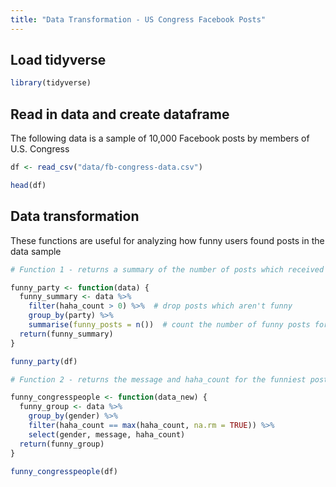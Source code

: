 ```yaml
---
title: "Data Transformation - US Congress Facebook Posts"
---
```


## Load tidyverse

```r
library(tidyverse)
```

## Read in data and create dataframe

The following data is a sample of 10,000 Facebook posts by members of U.S. Congress

```r
df <- read_csv("data/fb-congress-data.csv")

head(df)
```

## Data transformation 

These functions are useful for analyzing how funny users found posts in the data sample 

```r
# Function 1 - returns a summary of the number of posts which received a laugh reaction, by party

funny_party <- function(data) {
  funny_summary <- data %>%
    filter(haha_count > 0) %>%  # drop posts which aren't funny
    group_by(party) %>%
    summarise(funny_posts = n())  # count the number of funny posts for each party
  return(funny_summary)
}

funny_party(df)

# Function 2 - returns the message and haha_count for the funniest post made by a congressman and a congresswoman

funny_congresspeople <- function(data_new) {
  funny_group <- data %>%
    group_by(gender) %>%
    filter(haha_count == max(haha_count, na.rm = TRUE)) %>%
    select(gender, message, haha_count)
  return(funny_group)
}

funny_congresspeople(df)

```

